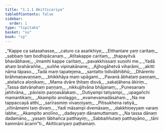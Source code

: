 ```yaml
---
title: "1.1.1 Akitticariya"
tableOfContents: false
sidebar:
  order: 1
type: "tipitaka"
basket: "su"
book: "cp"
---
```



<DynamicBreadcrumb />

<Division number="1" book="cp">

<Paragraph number="2" type="verses" book="cp">
_“Kappe ca satasahasse,_  
_caturo ca asaṅkhiye;_  
_Etthantare yaṃ caritaṃ,_  
_sabbaṃ taṃ bodhipācanaṃ._  

</Paragraph>

</Division>
<Division number="2" book="cp">

<Paragraph number="3" type="verses" book="cp">
_Atītakappe caritaṃ,_  
_ṭhapayitvā bhavābhave;_  
_Imamhi kappe caritaṃ,_  
_pavakkhissaṃ suṇohi me._  

</Paragraph>

</Division>
<Division number="3" book="cp">

<Paragraph number="4" type="verses" book="cp">
_Yadā ahaṃ brahāraññe,_  
_suññe vipinakānane;_  
_Ajjhogāhetvā viharāmi,_  
_akitti nāma tāpaso._  

</Paragraph>

</Division>
<Division number="4" book="cp">

<Paragraph number="5" type="verses" book="cp">
_Tadā maṃ tapatejena,_  
_santatto tidivābhibhū;_  
_Dhārento brāhmaṇavaṇṇaṃ,_  
_bhikkhāya maṃ upāgami._  

</Paragraph>

</Division>
<Division number="5" book="cp">

<Paragraph number="6" type="verses" book="cp">
_Pavanā ābhataṃ paṇṇaṃ,_  
_atelañca aloṇikaṃ;_  
_Mama dvāre ṭhitaṃ disvā,_  
_sakaṭāhena ākiriṃ._  

</Paragraph>

</Division>
<Division number="6" book="cp">

<Paragraph number="7" type="verses" book="cp">
_Tassa datvānahaṃ paṇṇaṃ,_  
_nikkujjitvāna bhājanaṃ;_  
_Punesanaṃ jahitvāna,_  
_pāvisiṃ paṇṇasālakaṃ._  

</Paragraph>

</Division>
<Division number="7" book="cp">

<Paragraph number="8" type="verses" book="cp">
_Dutiyampi tatiyampi,_  
_upagañchi mamantikaṃ;_  
_Akampito anolaggo,_  
_evamevamadāsahaṃ._  

</Paragraph>

</Division>
<Division number="8" book="cp">

<Paragraph number="9" type="verses" book="cp">
_Na me tappaccayā atthi,_  
_sarīrasmiṃ vivaṇṇiyaṃ;_  
_Pītisukhena ratiyā,_  
_vītināmemi taṃ divaṃ._  

</Paragraph>

</Division>
<Division number="9" book="cp">

<Paragraph number="10" type="verses" book="cp">
_Yadi māsampi dvemāsaṃ,_  
_dakkhiṇeyyaṃ varaṃ labhe;_  
_Akampito anolīno,_  
_dadeyyaṃ dānamuttamaṃ._  

</Paragraph>

</Division>
<Division number="10" book="cp">

<Paragraph number="11" type="verses" book="cp">
_Na tassa dānaṃ dadamāno,_  
_yasaṃ lābhañca patthayiṃ;_  
_Sabbaññutaṃ patthayāno,_  
_tāni kammāni ācarin”ti._  


</Paragraph>
</Division>

<Paragraph number="12" type="center" book="cp">
Akitticariyaṃ paṭhamaṃ.
</Paragraph>